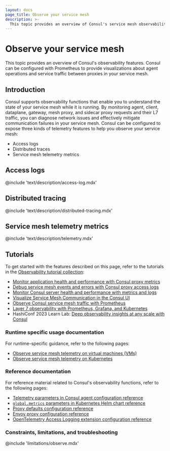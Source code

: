 ```yaml
---
layout: docs
page_title: Observe your service mesh
description: >-
  This topic provides an overview of Consul's service mesh observability features, including L7 telemetry visualizations, access logs, and distributed tracing.
---
```


# Observe your service mesh

This topic provides an overview of Consul's observability features. Consul can be configured with Prometheus to provide visualizations about agent operations and service traffic between proxies in your service mesh.

## Introduction

Consul supports observability functions that enable you to understand the state of your service mesh while it is running. By monitoring agent, client, dataplane, gateway, mesh proxy, and sidecar proxy requests and their L7 traffic, you can diagnose network issues and effectively mitigate communication failures in your service mesh. Consul can be configured to expose three kinds of telemetry features to help you observe your service mesh:

- Access logs
- Distributed traces
- Service mesh telemetry metrics

## Access logs

@include 'text/description/access-log.mdx'

## Distributed tracing

@include 'text/description/distributed-tracing.mdx'

## Service mesh telemetry metrics

@include 'text/description/telemetry.mdx'

## Tutorials

To get started with the features described on this page, refer to the tutorials in the [Observability tutorial collection](/consul/tutorials/service-mesh-observability):

- [Monitor application health and performance with Consul proxy metrics](/consul/tutorials/service-mesh-observability/proxy-metrics)
- [Debug service mesh events and errors with Consul proxy access logs](/consul/tutorials/service-mesh-observability/proxy-access-logs)
- [Monitor Consul server health and performance with metrics and logs](/consul/tutorials/service-mesh-observability/server-metrics-and-logs#enable-consul-server-metrics-and-logging)
- [Visualize Service Mesh Communication in the Consul UI](/consul/tutorials/service-mesh-observability/service-mesh-visualization)
- [Observe Consul service mesh traffic with Prometheus](/consul/tutorials/service-mesh-observability/service-mesh-observability)
- [Layer 7 observability with Prometheus, Grafana, and Kubernetes](/consul/tutorials/service-mesh-observability/kubernetes-layer7-observability)
- HashiConf 2023 Learn Lab: [Deep observability insights at any scale with Consul](/consul/tutorials/service-mesh-observability/hashiconf-2023)

### Runtime specific usage documentation

For runtime-specific guidance, refer to the following pages:

- [Observe service mesh telemetry on virtual machines (VMs)](/consul/docs/observe/telemetry/vm)
- [Observe service mesh telemetry on Kubernetes](/consul/docs/observe/telemetry/k8s)

### Reference documentation

For reference material related to Consul's observability functions, refer to the following pages:

- [Telemetry parameters in Consul agent configuration reference](/consul/docs/reference/agent#telemetry-parameters)
- [`global.metrics` parameters in Kubernetes Helm chart reference](/consul/docs/reference/k8s/helm#v-global-metrics)
- [Proxy defaults configuration reference](/consul/docs/reference/config-entry/proxy-defaults)
- [Envoy proxy configuration reference](/consul/docs/reference/proxy/envoy)
- [OpenTelemetry Access Logging extension configuration reference](/consul/docs/reference/proxy/extensions/otel)

### Constraints, limitations, and troubleshooting

@include 'limitations/observe.mdx'
